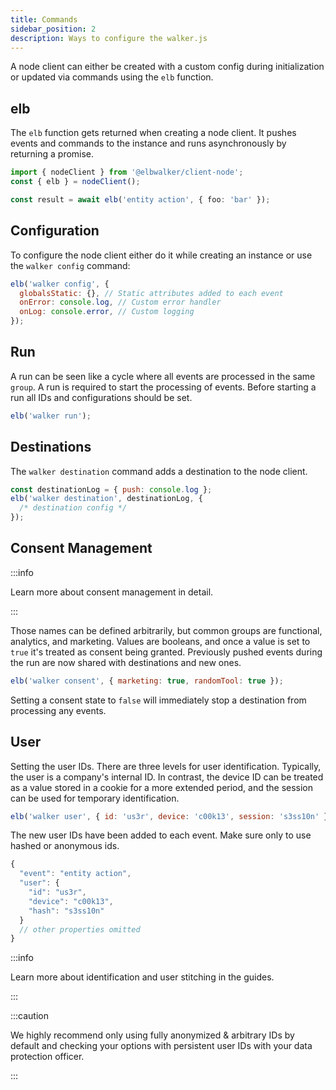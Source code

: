 ```yaml
---
title: Commands
sidebar_position: 2
description: Ways to configure the walker.js
---
```



A node client can either be created with a
custom&nbsp;<Link to="/docs/clients/node/installation#configuration">config</Link>
during initialization or updated via commands using the `elb` function.

## elb

The `elb` function gets returned when creating a node client. It pushes events
and commands to the instance and runs asynchronously by returning a promise.

```ts
import { nodeClient } from '@elbwalker/client-node';
const { elb } = nodeClient();

const result = await elb('entity action', { foo: 'bar' });
```

## Configuration

To&nbsp;<Link to="/docs/clients/node/installation#configuration">configure</Link>
the node client either do it while creating an instance or use the
`walker config` command:

```js
elb('walker config', {
  globalsStatic: {}, // Static attributes added to each event
  onError: console.log, // Custom error handler
  onLog: console.error, // Custom logging
});
```

## Run

A run can be seen like a cycle where all events are processed in the same
`group`. A run is required to start the processing of events. Before starting a
run all IDs and configurations should be set.

```js
elb('walker run');
```

## Destinations

The `walker destination` command adds a destination to the node client.

```js
const destinationLog = { push: console.log };
elb('walker destination', destinationLog, {
  /* destination config */
});
```

## Consent Management

:::info

Learn more about&nbsp;<Link to="/docs/guides/consent_management/">consent
management in detail</Link>.

:::

Those names can be defined arbitrarily, but common groups are functional,
analytics, and marketing. Values are booleans, and once a value is set to `true`
it's treated as consent being granted. Previously pushed events during the run
are now shared with destinations and new ones.

```js
elb('walker consent', { marketing: true, randomTool: true });
```

Setting a consent state to `false` will immediately stop a destination from
processing any events.

## User

Setting the user IDs. There are three levels for user identification. Typically,
the user is a company's internal ID. In contrast, the device ID can be treated
as a value stored in a cookie for a more extended period, and the session can be
used for temporary identification.

```js
elb('walker user', { id: 'us3r', device: 'c00k13', session: 's3ss10n' });
```

The new user IDs have been added to each event. Make sure only to use hashed or
anonymous ids.

```js
{
  "event": "entity action",
  "user": {
    "id": "us3r",
    "device": "c00k13",
    "hash": "s3ss10n"
  }
  // other properties omitted
}
```

:::info

Learn more about identification
and&nbsp;<Link to="/docs/guides/user_stitching">user stitching</Link> in the
guides.

:::

:::caution

We highly recommend only using fully anonymized & arbitrary IDs by default and
checking your options with persistent user IDs with your data protection
officer.

:::
